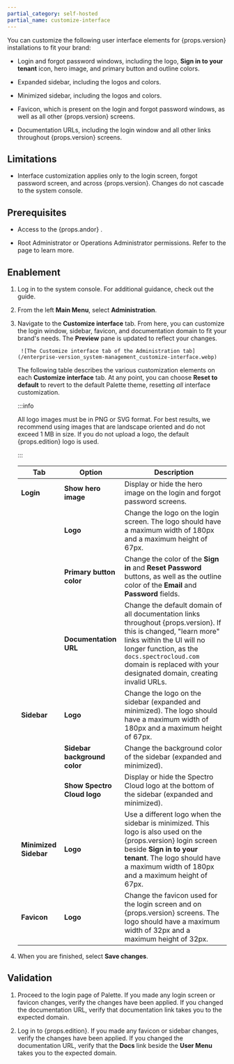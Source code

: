 ```yaml
---
partial_category: self-hosted
partial_name: customize-interface
---
```


You can customize the following user interface elements for {props.version} installations to fit your brand:

- Login and forgot password windows, including the logo, **Sign in to your tenant** icon, hero image, and primary button and outline colors. 

- Expanded sidebar, including the logos and colors.

- Minimized sidebar, including the logos and colors.

- Favicon, which is present on the login and forgot password windows, as well as all other {props.version} screens.

- Documentation URLs, including the login window and all other links throughout {props.version} screens.

## Limitations

- Interface customization applies only to the login screen, forgot password screen, and across {props.version}. Changes do not cascade to the system console.

## Prerequisites

- Access to the {props.andor} 
    <PaletteVertexUrlMapper
        edition={props.edition}
        text="system console"
        url="/system-management/#access-the-system-console"
      /> .
<!-- prettier-ignore-start -->
- Root Administrator or Operations Administrator permissions. Refer to the 
  <PaletteVertexUrlMapper
     edition={props.edition}
     text="System Administrators"
     url="/system-management/account-management"
   /> page to learn more.
<!-- prettier-ignore-end -->

## Enablement

1. Log in to the system console. For additional guidance, check out the
    <PaletteVertexUrlMapper
        edition={props.edition}
        text="Access to the System Console"
        url="/system-management/#access-the-system-console"
    /> guide.

2. From the left **Main Menu**, select **Administration**. 

3. Navigate to the **Customize interface** tab. From here, you can customize the login window, sidebar, favicon, and documentation domain to fit your brand's needs. The **Preview** pane is updated to reflect your changes.

        ![The Customize interface tab of the Administration tab](/enterprise-version_system-management_customize-interface.webp)

    The following table describes the various customization elements on each **Customize interface** tab. At any point, you can choose **Reset to default** to revert to the default Palette theme, resetting _all_ interface customization.

    :::info

    All logo images must be in PNG or SVG format. For best results, we recommend using images that are landscape oriented and do not exceed 1 MB in size. If you do not upload a logo, the default {props.edition} logo is used.

    :::

    | Tab                   | Option                                                                      | Description |
    | --------------------- | -------------------------------------------------------------------------------- | --- |
    | **Login**             | **Show hero image** | Display or hide the hero image on the login and forgot password screens.  | 
    | | **Logo** | Change the logo on the login screen. The logo should have a maximum width of 180px and a maximum height of 67px. | 
    | | **Primary button color** | Change the color of the **Sign in** and **Reset Password** buttons, as well as the outline color of the **Email** and **Password** fields. | 
    | | **Documentation URL** | Change the default domain of all documentation links throughout {props.version}. If this is changed, "learn more" links within the UI will no longer function, as the `docs.spectrocloud.com` domain is replaced with your designated domain, creating invalid URLs. | 
    | **Sidebar**           | **Logo** | Change the logo on the sidebar (expanded and minimized). The logo should have a maximum width of 180px and a maximum height of 67px. |
    | | **Sidebar background color** | Change the background color of the sidebar (expanded and minimized). | 
    | | **Show Spectro Cloud logo** | Display or hide the Spectro Cloud logo at the bottom of the sidebar (expanded and minimized). |
    | **Minimized Sidebar** | **Logo** | Use a different logo when the sidebar is minimized. This logo is also used on the {props.version} login screen beside **Sign in to your tenant**. The logo should have a maximum width of 180px and a maximum height of 67px. |
    | **Favicon**           | **Logo** | Change the favicon used for the login screen and on {props.version} screens. The logo should have a maximum width of 32px and a maximum height of 32px. |

4. When you are finished, select **Save changes**.

## Validation

1. Proceed to the login page of Palette. If you made any login screen or favicon changes, verify the changes have been applied. If you changed the documentation URL, verify that documentation link takes you to the expected domain.

2. Log in to {props.edition}. If you made any favicon or sidebar changes, verify the changes have been applied. If you changed the documentation URL, verify that the **Docs** link beside the **User Menu** takes you to the expected domain.

